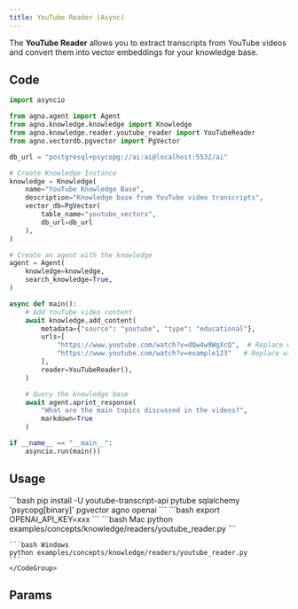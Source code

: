 ```yaml
---
title: YouTube Reader (Async)
---
```


The **YouTube Reader** allows you to extract transcripts from YouTube videos and convert them into vector embeddings for your knowledge base.

## Code

```python examples/concepts/knowledge/readers/youtube_reader.py
import asyncio

from agno.agent import Agent
from agno.knowledge.knowledge import Knowledge
from agno.knowledge.reader.youtube_reader import YouTubeReader
from agno.vectordb.pgvector import PgVector

db_url = "postgresql+psycopg://ai:ai@localhost:5532/ai"

# Create Knowledge Instance
knowledge = Knowledge(
    name="YouTube Knowledge Base",
    description="Knowledge base from YouTube video transcripts",
    vector_db=PgVector(
        table_name="youtube_vectors", 
        db_url=db_url
    ),
)

# Create an agent with the knowledge
agent = Agent(
    knowledge=knowledge,
    search_knowledge=True,
)

async def main():
    # Add YouTube video content
    await knowledge.add_content(
        metadata={"source": "youtube", "type": "educational"},
        urls=[
            "https://www.youtube.com/watch?v=dQw4w9WgXcQ",  # Replace with actual educational video
            "https://www.youtube.com/watch?v=example123"   # Replace with actual video URL
        ],
        reader=YouTubeReader(),
    )

    # Query the knowledge base
    await agent.aprint_response(
        "What are the main topics discussed in the videos?",
        markdown=True
    )

if __name__ == "__main__":
    asyncio.run(main())
```

## Usage

<Steps>
  <Snippet file="create-venv-step.mdx" />

  <Step title="Install libraries">
    ```bash
    pip install -U youtube-transcript-api pytube sqlalchemy 'psycopg[binary]' pgvector agno openai
    ```
  </Step>

  <Step title="Set environment variables">
    ```bash
    export OPENAI_API_KEY=xxx
    ```
  </Step>

  <Snippet file="run-pgvector-step.mdx" />

  <Step title="Run Agent">
    <CodeGroup>
    ```bash Mac
    python examples/concepts/knowledge/readers/youtube_reader.py
    ```

    ```bash Windows
    python examples/concepts/knowledge/readers/youtube_reader.py
    ```
    </CodeGroup>
  </Step>
</Steps>

## Params

<Snippet file="youtube-reader-reference.mdx" />

